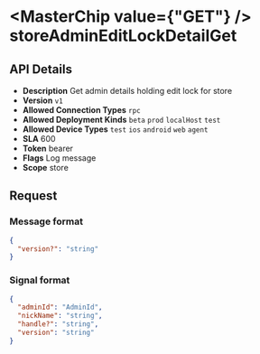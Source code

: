 
# <MasterChip value={"GET"} /> storeAdminEditLockDetailGet

## API Details

- **Description** Get admin details holding edit lock for store
- **Version** `v1`
- **Allowed Connection Types** `rpc` 
- **Allowed Deployment Kinds** `beta` `prod` `localHost` `test` 
- **Allowed Device Types** `test` `ios` `android` `web` `agent` 
- **SLA** 600
- **Token** bearer
- **Flags** Log message
- **Scope** store


## Request

### Message format

```json
{
  "version?": "string"
}
```

### Signal format

```json
{
  "adminId": "AdminId",
  "nickName": "string",
  "handle?": "string",
  "version": "string"
}
```

